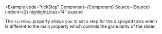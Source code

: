 
<Example
  code="tickStep"
  Component={Component}
  Source={Source}
  undent={2}
  highlightLines="4"
  expand
>
  The `tickStep` property allows you to set a step for the displayed ticks
  which is different to the main <CodeHashLink id="step"/> property which
  controls the granularity of the slider.
</Example>
